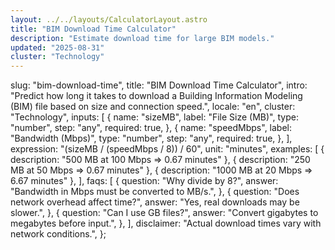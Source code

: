 ```yaml
---
layout: ../../layouts/CalculatorLayout.astro
title: "BIM Download Time Calculator"
description: "Estimate download time for large BIM models."
updated: "2025-08-31"
cluster: "Technology"
---
```



  slug: "bim-download-time",
  title: "BIM Download Time Calculator",
  intro:
    "Predict how long it takes to download a Building Information Modeling (BIM) file based on size and connection speed.",
  locale: "en",
  cluster: "Technology",
  inputs: [
    {
      name: "sizeMB",
      label: "File Size (MB)",
      type: "number",
      step: "any",
      required: true,
    },
    {
      name: "speedMbps",
      label: "Bandwidth (Mbps)",
      type: "number",
      step: "any",
      required: true,
    },
  ],
  expression: "(sizeMB / (speedMbps / 8)) / 60",
  unit: "minutes",
  examples: [
    { description: "500 MB at 100 Mbps ⇒ 0.67 minutes" },
    { description: "250 MB at 50 Mbps ⇒ 0.67 minutes" },
    { description: "1000 MB at 20 Mbps ⇒ 6.67 minutes" },
  ],
  faqs: [
    {
      question: "Why divide by 8?",
      answer: "Bandwidth in Mbps must be converted to MB/s.",
    },
    {
      question: "Does network overhead affect time?",
      answer: "Yes, real downloads may be slower.",
    },
    {
      question: "Can I use GB files?",
      answer: "Convert gigabytes to megabytes before input.",
    },
  ],
  disclaimer: "Actual download times vary with network conditions.",
};

<Calculator schema={schema} />
